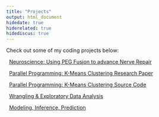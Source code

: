 ```yaml
---
title: "Projects"
output: html_document
hidedate: true
hiderelated: true
hidediscus: true
---
```


Check out some of my coding projects below:

<i class="fa fa-stethoscope"></i> &nbsp; [Neuroscience: Using PEG Fusion to advance Nerve Repair](/project/project3/)

<i class="fas fa-book"></i> &nbsp; [Parallel Programming: K-Means Clustering Research Paper](/project/project5/)

<i class="fas fa-code-branch"></i> &nbsp; [Parallel Programming: K-Means Clustering Source Code](/project/project5/)

<i class="fa fa-signal"></i> &nbsp; [Wrangling & Exploratory Data Analysis](/project/project1/)

<i class="fa fa-line-chart"></i> &nbsp; [Modeling, Inference, Prediction](/project/project2/)


<!--
<i class="fa fa-pie-chart"></i> 
<i class="fa fa-tasks"></i> 
-->

